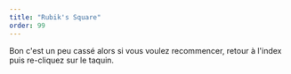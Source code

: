 ```yaml
---
title: "Rubik's Square"
order: 99
---
```



Bon c'est un peu cassé alors si vous voulez recommencer, retour à l'index puis re-cliquez sur le taquin.

<Taquin img={TaquinImg} />
